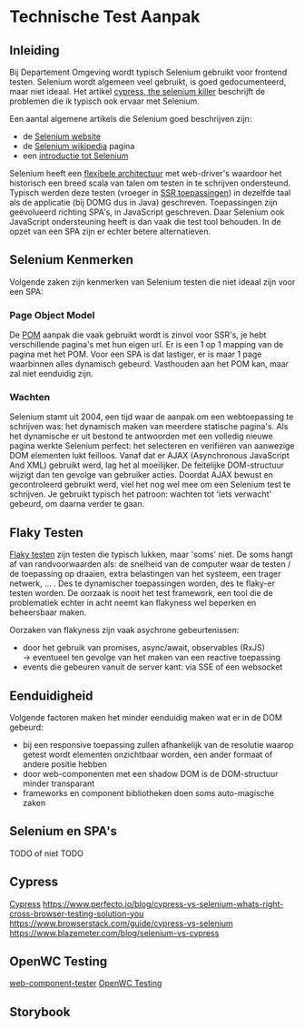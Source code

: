 
<Meta title="Testing/Technische Test Aanpak"/>

# Technische Test Aanpak

## Inleiding

Bij Departement Omgeving wordt typisch Selenium gebruikt voor frontend testen. Selenium wordt algemeen veel gebruikt,
is goed gedocumenteerd, maar niet ideaal. Het artikel
[cypress, the selenium killer](https://blog.logrocket.com/cypress-io-the-selenium-killer/) beschrijft de problemen die
ik typisch ook ervaar met Selenium.

Een aantal algemene artikels die Selenium goed beschrijven zijn:

- de [Selenium website](https://www.selenium.dev)
- de [Selenium wikipedia](https://en.wikipedia.org/wiki/Selenium_(software)) pagina
- een [introductie tot Selenium](https://www.guru99.com/introduction-to-selenium.html)

Selenium heeft een [flexibele architectuur](https://www.interviewbit.com/blog/selenium-architecture) met web-driver's
waardoor het historisch een breed scala van talen om testen in te schrijven ondersteund. Typisch werden deze testen
(vroeger in [SSR toepassingen](/story/testing-test-piramide-ssr-vs-spa--page)) in dezelfde taal als de applicatie (bij
DOMG dus in Java) geschreven. Toepassingen zijn geëvolueerd richting SPA's, in JavaScript geschreven. Daar Selenium ook
JavaScript ondersteuning heeft is dan vaak die test tool behouden. In de opzet van een SPA zijn er echter betere
alternatieven.


## Selenium Kenmerken

Volgende zaken zijn kenmerken van Selenium testen die niet ideaal zijn voor een SPA:


### Page Object Model

De [POM](https://www.selenium.dev/documentation/test_practices/encouraged/page_object_models/) aanpak die vaak
gebruikt wordt is zinvol voor SSR's, je hebt verschillende pagina's met hun eigen url. Er is een 1 op 1 mapping
van de pagina met het POM. Voor een SPA is dat lastiger, er is maar 1 page waarbinnen alles dynamisch gebeurd.
Vasthouden aan het POM kan, maar zal niet eenduidig zijn.


### Wachten

Selenium stamt uit 2004, een tijd waar de aanpak om een webtoepassing te schrijven was: het dynamisch maken van
meerdere statische pagina's. Als het dynamische er uit bestond te antwoorden met een volledig nieuwe pagina werkte
Selenium perfect: het selecteren en verifiëren van aanwezige DOM elementen lukt feilloos. Vanaf dat er AJAX
(Asynchronous JavaScript And XML) gebruikt werd, lag het al moeilijker. De feitelijke DOM-structuur wijzigt dan
ten gevolge van gebruiker acties. Doordat AJAX bewust en gecontroleerd gebruikt werd, viel het nog wel mee om
een Selenium test te schrijven. Je gebruikt typisch het patroon: wachten tot 'iets verwacht' gebeurd, om daarna
verder te gaan.


## Flaky Testen

[Flaky testen](https://www.jetbrains.com/teamcity/ci-cd-guide/concepts/flaky-tests/) zijn testen die typisch lukken,
maar 'soms' niet. De soms hangt af van randvoorwaarden als: de snelheid van de computer waar de testen / de toepassing
op draaien, extra belastingen van het systeem, een trager netwerk, ... .
Des te dynamischer toepassingen worden, des te flaky-er testen worden. De oorzaak is nooit het test framework,
een tool die de problematiek echter in acht neemt kan flakyness wel beperken en beheersbaar maken.

Oorzaken van flakyness zijn vaak asychrone gebeurtenissen:

- door het gebruik van promises, async/await, observables (RxJS)<br/>
  -> eventueel ten gevolge van het maken van een reactive toepassing
- events die gebeuren vanuit de server kant: via SSE of een websocket


## Eenduidigheid

Volgende factoren maken het minder eenduidig maken wat er in de DOM gebeurd:

- bij een responsive toepassing zullen afhankelijk van de resolutie waarop getest wordt elementen onzichtbaar worden,
  een ander formaat of andere positie hebben
- door web-componenten met een shadow DOM is de DOM-structuur minder transparant
- frameworks en component bibliotheken doen soms auto-magische zaken


## Selenium en SPA's

TODO of niet TODO


## Cypress

[Cypress](https://www.cypress.io/)
https://www.perfecto.io/blog/cypress-vs-selenium-whats-right-cross-browser-testing-solution-you
https://www.browserstack.com/guide/cypress-vs-selenium
https://www.blazemeter.com/blog/selenium-vs-cypress


## OpenWC Testing

[web-component-tester](https://www.npmjs.com/package/web-component-tester)
[OpenWC Testing](https://open-wc.org/docs/testing/testing-package/)


## Storybook
